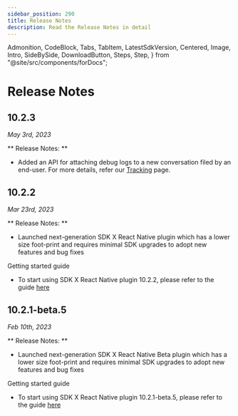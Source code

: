```yaml
---
sidebar_position: 290
title: Release Notes
description: Read the Release Notes in detail
---
```


  Admonition,
  CodeBlock,
  Tabs,
  TabItem,
  LatestSdkVersion,
  Centered,
  Image,
  Intro,
  SideBySide,
  DownloadButton,
  Steps,
  Step,
} from "@site/src/components/forDocs";

# Release Notes

## 10.2.3

_May 3rd, 2023_

** Release Notes: **

- Added an API for attaching debug logs to a new conversation filed by an end-user. For more details, refer our [Tracking](/sdkx-react-native/tracking/#debug-logs) page.

## 10.2.2

_Mar 23rd, 2023_

** Release Notes: **

- Launched next-generation SDK X React Native plugin which has a lower size foot-print and requires minimal SDK upgrades to adopt new features and bug fixes

Getting started guide

- To start using SDK X React Native plugin 10.2.2, please refer to the guide [here](/sdkx-react-native/getting-started)

## 10.2.1-beta.5

_Feb 10th, 2023_

** Release Notes: **

- Launched next-generation SDK X React Native Beta plugin which has a lower size foot-print and requires minimal SDK upgrades to adopt new features and bug fixes

Getting started guide

- To start using SDK X React Native plugin 10.2.1-beta.5, please refer to the guide [here](/sdkx-react-native/getting-started)
